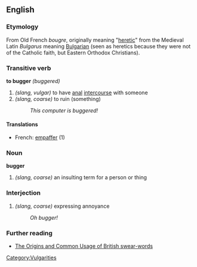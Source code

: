 ==English==

===Etymology===
From Old French ''bougre'', originally meaning "[[heretic]]" from the Medieval Latin ''Bulgarus'' meaning [[Bulgarian]] (seen as heretics because they were not of the Catholic faith, but Eastern Orthodox Christians).

===Transitive verb===
'''to bugger''' ''(buggered)''
#''(slang, vulgar)'' to have [[anal]] [[intercourse]] with someone
#''(slang, coarse)'' to ruin (something)
#:''This computer is buggered!''

====Translations====
*French: [[empaffer]] (1)

===Noun===
'''bugger'''
#''(slang, coarse)'' an insulting term for a person or thing

===Interjection===
#''(slang, coarse)'' expressing annoyance
#:''Oh bugger!''

===Further reading===

*[http://www.bbc.co.uk/dna/h2g2/A753527 The Origins and Common Usage of British swear-words]

[[Category:Vulgarities]]